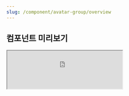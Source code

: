 ```yaml
---
slug: /component/avatar-group/overview
---
```


## 컴포넌트 미리보기

<Iframe
  src="https://sprout-storybook.vercel.app/iframe.html?args=&id=components-avatar-avatargroup--basic&viewMode=story"
  height="100px"
/>

![image coming soon](../../overviewImageComingSoon.png)
